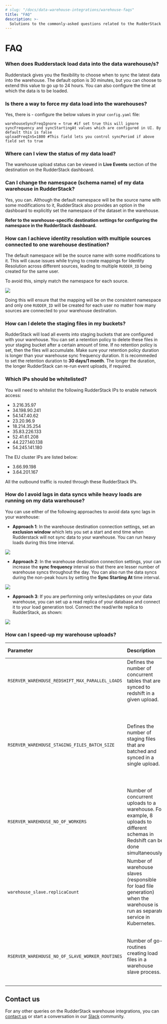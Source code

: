 ```yaml
---
# slug: "/docs/data-warehouse-integrations/warehouse-faqs"
title: "FAQ"
description: >-
  Solutions to the commonly-asked questions related to the RudderStack data warehous integrations.
---
```


# FAQ

### When does Rudderstack load data into the data warehouse/s?

Rudderstack gives you the flexibility to choose when to sync the latest data into the warehouse. The default option is 30 minutes, but you can choose to extend this value to go up to 24 hours. You can also configure the time at which the data is to be loaded.

### Is there a way to force my data load into the warehouses?

Yes, there is - configure the below values in your `config.yaml` file:

```
warehouseSyncFreqIgnore = true #if set true this will ignore syncFrequency and syncStartingAt values which are configured in UI. By default this is false
uploadFreqInS=1800 #This field lets you control syncPeriod if above field set to true
```

### Where can I view the status of my data load?

The warehouse upload status can be viewed in **Live Events** section of the destination on the RudderStack dashboard.

### Can I change the namespace (schema name) of my data warehouse in RudderStack?

Yes, you can. Although the default namespace will be the source name with some modifications to it, RudderStack also provides an option in the dashboard to explicitly set the namespace of the dataset in the warehouse.

**Refer to the warehouse-specific destination settings for configuring the namespace in the RudderStack dashboard.**

### How can I achieve identity resolution with multiple sources connected to one warehouse destination?

The default namespace will be the source name with some modifications to it. This will cause issues while trying to create mappings for Identity Resolution across different sources, leading to multiple `RUDDER_ID` being created for the same user.

To avoid this, simply match the namespace for each source.

<img src="../assets/screenshot-2021-04-21-at-6.08.10-am.png" />

Doing this will ensure that the mapping will be on the consistent namespace and only one `RUDDER_ID` will be created for each user no matter how many sources are connected to your warehouse destination.

### How can I delete the staging files in my buckets?

RudderStack will load all events into staging buckets that are configured with your warehouse. You can set a retention policy to delete these files in your staging bucket after a certain amount of time. If no retention policy is set, then the files will accumulate. Make sure your retention policy duration is longer than your warehouse sync frequency duration. It is recommeded to set the retention duration to **30 days/1 month**. The longer the duration, the longer RudderStack can re-run event uploads, if required.

### Which IPs should be whitelisted?

You will need to whitelist the following RudderStack IPs to enable network access:

- 3.216.35.97
- 34.198.90.241
- 54.147.40.62
- 23.20.96.9
- 18.214.35.254
- 35.83.226.133
- 52.41.61.208
- 44.227.140.138
- 54.245.141.180

The EU cluster IPs are listed below:

- 3.66.99.198
- 3.64.201.167

<div class="infoBlock">

All the outbound traffic is routed through these RudderStack IPs.
</div>

### How do I avoid lags in data syncs while heavy loads are running on my data warehouse?

You can use either of the following approaches to avoid data sync lags in your warehouse:

- **Approach 1**: In the warehouse destination connection settings, set an **exclusion window** which lets you set a start and end time when Rudderstack will not sync data to your warehouse. You can run heavy loads during this time interval.

<img src="../assets/warehouse-destinations/exclusion-window.png" />

- **Approach 2**: In the warehouse destination connection settings, your can increase the **sync frequency** interval so that there are lesser number of warehouse syncs throughout the day. You can also run the data syncs during the non-peak hours by setting the **Sync Starting At** time interval.

<img src="../assets/warehouse-destinations/sync-frequency.png" />

- **Approach 3**: If you are performing only writes/updates on your data warehouse, you can set up a read replica of your database and connect it to your load generation tool. Connect the read/write replica to RudderStack, as shown:

<img src="../assets/warehouse-destinations/read-write-database.png" />

### How can I speed-up my warehouse uploads?

| Parameter | Description | Tip | Default value |
| :-----| :-------| :---------| :----|
| `RSERVER_WAREHOUSE_REDSHIFT_MAX_PARALLEL_LOADS`  |  Defines the number of concurrent tables that are synced to redshift in a given upload. | Increase this as per your infra capability. | `3`. |
| `RSERVER_WAREHOUSE_STAGING_FILES_BATCH_SIZE` | Defines the number of staging files that are batched and synced in a single upload. | Increase this to batch together more files and reduce the number of uploads needed for a given volume of data. | `960` | 
| `RSERVER_WAREHOUSE_NO_OF_WORKERS` | Number of concurrent uploads to a warehouse. For example, 8 uploads to different schemas in Redshift can be done simultaneously. | - | `8` |
| `warehouse_slave.replicaCount` | Number of warehouse slaves (responsible for load file generation) when the warehouse is run as separate service in Kubernetes. | Increase this for speeding up the load file generation step of the upload. |  `2` |
| `RSERVER_WAREHOUSE_NO_OF_SLAVE_WORKER_ROUTINES` | Number of go-routines creating load files in a warehouse slave process. | Increase or decrease this as per memory allocated to the warehouse slave pod. | `4` | 

## Contact us

For any other queries on the RudderStack warehouse integrations, you can [contact us](mailto:%20docs@rudderstack.com) or start a conversation in our [Slack](https://rudderstack.com/join-rudderstack-slack-community) community.
